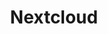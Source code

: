 ---
title: "Nextcloud"
excerpt: "The open source collaboration platform"
created_date: 2024-10-30
status: published
slug: 'nextcloud'
coverimage: "nextcloud-screenshot.png"
vendoricon: "nextcloud-icon-white.svg"
horizontal_logo: "nextcloud-logo-horizontal.png"
tags: ["file sharing", "collaboration", "open source"]
vendor_primary_color: "sky-700"
vendor_secondary_color: "white"
category: "business"
---